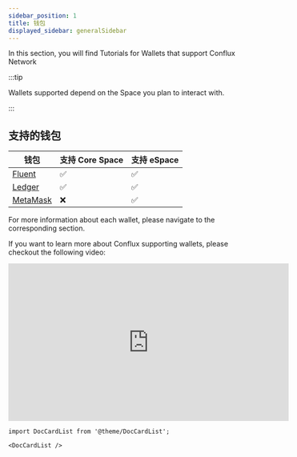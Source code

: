 ```yaml
---
sidebar_position: 1
title: 钱包
displayed_sidebar: generalSidebar
---
```


In this section, you will find Tutorials for Wallets that support Conflux Network

:::tip

Wallets supported depend on the Space you plan to interact with.

:::

## 支持的钱包

| 钱包                                       | 支持 Core Space | 支持 eSpace |
| ---------------------------------------- | ------------- | --------- |
| [Fluent](./fluent)                       | ✅             | ✅         |
| [Ledger](./ledger)                       | ✅             | ✅         |
| [MetaMask](../../../espace/UserGuide.md) | ❌             | ✅         |

For more information about each wallet, please navigate to the corresponding section.

If you want to learn more about Conflux supporting wallets, please checkout the following video:


<Tabs>
  <TabItem value="youtube" label="Conflux Wallets Walkthrough">
<iframe width="560" height="315" src="https://www.youtube.com/embed/Aur7dF1dgG8?si=gniTiB6DethdLixG" title="YouTube video player" frameborder="0" allow="accelerometer; autoplay; clipboard-write; encrypted-media; gyroscope; picture-in-picture; web-share" allowfullscreen></iframe>
  </TabItem>
</Tabs>

```mdx-code-block
import DocCardList from '@theme/DocCardList';

<DocCardList />
```
